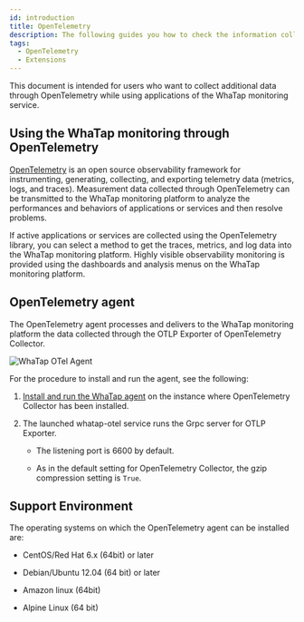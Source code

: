 ```yaml
---
id: introduction
title: OpenTelemetry
description: The following guides you how to check the information collected by OpenTelemetry Collector through the WhaTap monitoring service.
tags:
  - OpenTelemetry
  - Extensions
---
```


This document is intended for users who want to collect additional data through OpenTelemetry while using applications of the WhaTap monitoring service.

## Using the WhaTap monitoring through OpenTelemetry

[OpenTelemetry](https://opentelemetry.io/) is an open source observability framework for instrumenting, generating, collecting, and exporting telemetry data (metrics, logs, and traces). Measurement data collected through OpenTelemetry can be transmitted to the WhaTap monitoring platform to analyze the performances and behaviors of applications or services and then resolve problems.

If active applications or services are collected using the OpenTelemetry library, you can select a method to get the traces, metrics, and log data into the WhaTap monitoring platform. Highly visible observability monitoring is provided using the dashboards and analysis menus on the WhaTap monitoring platform.

## OpenTelemetry agent

The OpenTelemetry agent processes and delivers to the WhaTap monitoring platform the data collected through the OTLP Exporter of OpenTelemetry Collector. 

![WhaTap OTel Agent](/img/otel/opentelemetry-overview.png)

For the procedure to install and run the agent, see the following:

1. [Install and run the WhaTap agent](install-agent) on the instance where OpenTelemetry Collector has been installed.

2. The launched whatap-otel service runs the Grpc server for OTLP Exporter.

   - The listening port is 6600 by default.

   - As in the default setting for OpenTelemetry Collector, the gzip compression setting is `True`.

## Support Environment

The operating systems on which the OpenTelemetry agent can be installed are:

- CentOS/Red Hat 6.x (64bit) or later

- Debian/Ubuntu 12.04 (64 bit) or later

- Amazon linux (64bit)

- Alpine Linux (64 bit)
